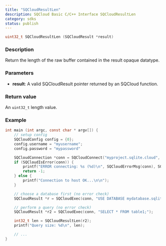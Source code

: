 ```yaml
---
title: "SQCloudResultLen"
description: SQCloud Basic C/C++ Interface SQCloudResultLen
category: sdks
status: publish
---
```


```c
uint32_t SQCloudResultLen (SQCloudResult *result)
```

### Description
Return the length of the raw buffer contained in the result opaque datatype.

### Parameters
* **result**: A valid SQCloudResult pointer returned by an SQCloud function.

### Return value
An `uint32_t` length value.

### Example
```c
int main (int argc, const char * argv[]) {
    // setup config
    SQCloudConfig config = {0};
    config.username = "myusername";
    config.password = "mypassword"

    SQCloudConnection *conn = SQCloudConnect("myproject.sqlite.cloud", SQCLOUD_DEFAULT_PORT, &config);
    if (SQCloudIsError(conn)) {
        printf("ERROR connecting: %s (%d)\n", SQCloudErrorMsg(conn), SQCloudErrorCode(conn));
        return -1;
    } else {
        printf("Connection to host OK...\n\n");
    }

    // choose a database first (no error check)
    SQCloudResult *r = SQCloudExec(conn, "USE DATABASE mydatabase.sqlite;");

    // perform a query (no error check)
    SQCloudResult *r2 = SQCloudExec(conn, "SELECT * FROM table1;");

    int32_t len = SQCloudResultLen(r2);
    printf("Query size: %d\n", len);

    // ...
}
```